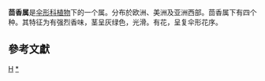 {{NoteTA|G1=LS}}
{{Automatic taxobox
| taxon = Foeniculum
| authority = 
| image = Foeniculum vulgare.JPG
| image_caption = [[茴香|茴香]]
| subdivision_ranks = [[物種|種]]
| subdivision = 
*[[茴香|茴香]] ''F. vulgare''
}}

'''茴香属'''是[[伞形科|伞形科]][[植物|植物]]下的一个属。分布於欧洲、美洲及亚洲西部。茴香属下有四个种。其特征为有强烈香味，茎呈灰绿色，光滑。有花，呈复伞形花序。{{R|中國植物誌|page=211}}

==參考文獻==
{{reflist|refs=
<ref name="中國植物誌">{{cite encyclopedia|title=茴香屬|encyclopedia=中國植物誌|volume=第55卷第2分冊|year=1985|publisher=科學出版社|url=http://frps.eflora.cn/frps?id=%E8%8C%B4%E9%A6%99%E5%B1%9E|archiveurl=https://archive.is/20160201131054/http://frps.eflora.cn/frps?id=%E8%8C%B4%E9%A6%99%E5%B1%9E|archivedate=2016-02-01|deadurl=yes}}</ref>
}}

{{Authority control}}
{{Taxonbar|from=Q27030}}

[[Category:伞形科|H]]
[[Category:茴香属|*]]


{{Apiales-stub}}